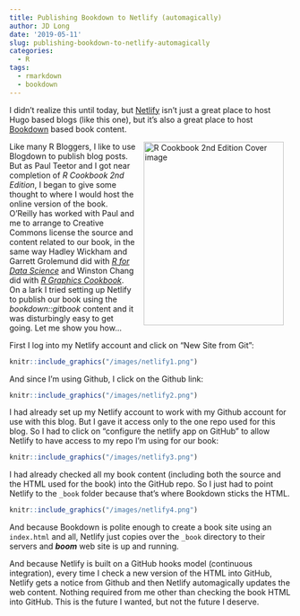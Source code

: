 ```yaml
---
title: Publishing Bookdown to Netlify (automagically)
author: JD Long
date: '2019-05-11'
slug: publishing-bookdown-to-netlify-automagically
categories:
  - R
tags:
  - rmarkdown
  - bookdown
---
```


I didn't realize this until today, but [Netlify](https://www.netlify.com) isn't just a great place to host Hugo based blogs (like this one), but it's also a great place to host [Bookdown](https://bookdown.org) based book content. 


<a href="https://amzn.to/2LCthli"><img src="/images/book_cover.jpg" width="250" height="327" alt="R Cookbook 2nd Edition Cover image" align="right" style="margin: 0 1em 0 1em" /></a> 

Like many R Bloggers, I like to use Blogdown to publish blog posts. But as Paul Teetor and I got near completion of *R Cookbook 2nd Edition*, I began to give some thought to where I would host the online version of the book. O'Reilly has worked with Paul and me to arrange to Creative Commons license the source and content related to our book, in the same way Hadley Wickham and Garrett Grolemund did with [*R for Data Science*](https://r4ds.had.co.nz) and Winston Chang did with [*R Graphics Cookbook*](https://r-graphics.org). On a lark I tried setting up Netlify to publish our book using the *bookdown::gitbook* content and it was disturbingly easy to get going. Let me show you how...

First I log into my Netlify account and click on "New Site from Git":

```r
knitr::include_graphics("/images/netlify1.png")
```

And since I'm using Github, I click on the Github link:

```r
knitr::include_graphics("/images/netlify2.png")
```

I had already set up my Netlify account to work with my Github account for use with this blog. But I gave it access only to the one repo used for this blog. So I had to click on "configure the netlify app on GitHub" to allow Netlify to have access to my repo I'm using for our book:

```r
knitr::include_graphics("/images/netlify3.png")
```

I had already checked all my book content (including both the source and the HTML used for the book) into the GitHub repo. So I just had to point Netlify to the `_book` folder because that's where Bookdown sticks the HTML. 

```r
knitr::include_graphics("/images/netlify4.png")
```

And because Bookdown is polite enough to create a book site using an `index.html` and all, Netlify just copies over the `_book` directory to their servers and ***boom*** web site is up and running. 

And because Netlify is built on a GitHub hooks model (continuous integration), every time I check a new version of the HTML into GitHub, Netlify gets a notice from Github and then Netlify automagically updates the web content. Nothing required from me other than checking the book HTML into GitHub. This is the future I wanted, but not the future I deserve. 

